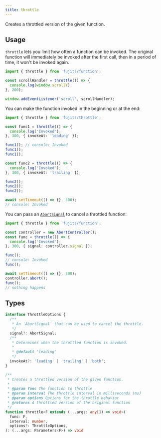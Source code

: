 ```yaml
---
title: throttle
---
```


Creates a throttled version of the given function.

## Usage

`throttle` lets you limit how often a function can be invoked. The original function will immediately be invoked after the first call, then in a period of time, it won't be invoked again.

``` ts
import { throttle } from 'fujits/function';

const scrollHandler = throttle(() => {
  console.log(window.scrollY);
}, 200);

window.addEventListener('scroll', scrollHandler);
```

You can make the function invoked in the beginning or at the end:

``` ts
import { throttle } from 'fujits/throttle';

const func1 = throttle(() => {
  console.log('Invoked');
}, 300, { invokeAt: 'leading' });

func1(); // console: Invoked
func1();
func1();

const func2 = throttle(() => {
  console.log('Invoked');
}, 300, { invokeAt: 'trailing' });

func2();
func2();
func2();

await setTimeout(() => {}, 300);
// console: Invoked
```

You can pass an [`AbortSignal`](https://developer.mozilla.org/en-US/docs/Web/API/AbortSignal) to cancel a throttled function:

``` ts
import { throttle } from 'fujits/function';

const controller = new AbortController();
const func = throttle(() => {
  console.log('Invoked');
}, 300, { signal: controller.signal });

func();
// console: Invoked
func();

await setTimeout(() => {}, 300);
controller.abort();
func();
// nothing happens
```

## Types

``` ts
interface ThrottleOptions {
  /**
   * An `AbortSignal` that can be used to cancel the throttle.
   */
  signal?: AbortSignal;
  /**
   * Determines when the throttled function is invoked.
   *
   * @default 'leading'
   */
  invokeAt?: 'leading' | 'trailing' | 'both';
}

/**
 * Creates a throttled version of the given function.
 *
 * @param func The function to throttle
 * @param interval The throttle interval in milliseconds (ms)
 * @param options Options for the throttle behavior
 * @returns A throttled version of the original function
 */
function throttle<F extends (...args: any[]) => void>(
  func: F,
  interval: number,
  options?: ThrottleOptions,
): (...args: Parameters<F>) => void
```
